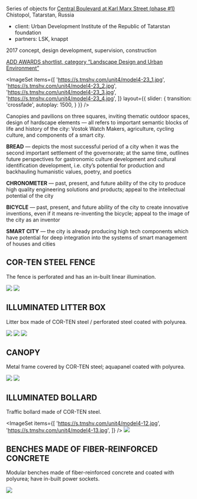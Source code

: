 

<Title>MODEL : : 4</Title>

Series of objects for [Central Boulevard at Karl Marx Street (phase #1)](/chistopol)<br/>
Chistopol, Tatarstan, Russia

- client: Urban Development Institute of the Republic of Tatarstan foundation
- partners: LSK, knappt

2017 concept, design development, supervision, construction

[ADD AWARDS shortlist, category “Landscape Design and Urban Environment”](https://addawards.ru/nominations/detail.php?ELEMENT_ID=86102)


<ImageSet
    items={[
        'https://s.tmshv.com/unit4/model4-23_1.jpg',
        'https://s.tmshv.com/unit4/model4-23_2.jpg',
        'https://s.tmshv.com/unit4/model4-23_3.jpg',
        'https://s.tmshv.com/unit4/model4-23_4.jpg',
    ]}
    layout={{
        slider: {
            transition: 'crossfade',
            autoplay: 1500,
        }
    }}
/>

Canopies and pavilions on three squares, inviting thematic outdoor spaces, design of hardscape elements — all refers to important semantic blocks of life and history of the city: Vostok Watch Makers, agriculture, cycling culture, and components of a smart city.

**BREAD** — depicts the most successful period of a city when it was the second important settlement of the governorate; at the same time, outlines future perspectives for gastronomic culture development and cultural identification development, i.e. city’s potential for production and backhauling humanistic values, poetry, and poetics

**CHRONOMETER** — past, present, and future ability of the city to produce high quality engineering solutions and products; appeal to the intellectual potential of the city

**BICYCLE** — past, present, and future ability of the city to create innovative inventions, even if it means re-inventing the bicycle; appeal to the image of the city as an inventor

**SMART CITY** — the city is already producing high tech components which have potential for deep integration into the systems of smart management of houses and cities


## COR-TEN STEEL FENCE

The fence is perforated and has an in-built linear illumination.

<Image src='https://s.tmshv.com/unit4/model4-01.jpg'/>
<Image src='https://s.tmshv.com/unit4/model4-02.jpg'/>


## ILLUMINATED LITTER BOX

Litter box made of COR-TEN steel / perforated steel coated with polyurea.

<Image src='https://s.tmshv.com/unit4/model4-04.jpg'/>
<ImageSet
    items={[
        'https://s.tmshv.com/unit4/model4-20_1.jpg',
        'https://s.tmshv.com/unit4/model4-20_2.jpg',
    ]}
    layout={{
        slider: {
            transition: 'crossfade',
            autoplay: 1000,
        }
    }}
/>
<Image src='https://s.tmshv.com/unit4/model4-24.jpg'/>
<ImageSet
    items={[
        'https://s.tmshv.com/unit4/model4-05.jpg',
        'https://s.tmshv.com/unit4/model4-03.jpg',
    ]}
/>
<Image src='https://s.tmshv.com/unit4/model4-06.jpg'/>


## CANOPY

Metal frame covered by COR-TEN steel; aquapanel coated with polyurea.

<Image src='https://s.tmshv.com/unit4/model4-09.jpg'/>
<ImageSet
    items={[
        'https://s.tmshv.com/unit4/model4-21_1.jpg',
        'https://s.tmshv.com/unit4/model4-21_2.jpg',
        'https://s.tmshv.com/unit4/model4-21_3.jpg',
        'https://s.tmshv.com/unit4/model4-21_4.jpg',
        'https://s.tmshv.com/unit4/model4-21_5.jpg',
        'https://s.tmshv.com/unit4/model4-21_6.jpg',
    ]}
    layout={{
        slider: {
            transition: 'crossfade',
            autoplay: 1000,
        }
    }}
/>

<Image src='https://s.tmshv.com/unit4/model4-08.jpg'/>

## ILLUMINATED BOLLARD

Traffic bollard made of COR-TEN steel.

<ImageSet
    items={[
        'https://s.tmshv.com/unit4/model4-12.jpg',
        'https://s.tmshv.com/unit4/model4-13.jpg',
    ]}
/>
<Image src='https://s.tmshv.com/unit4/model4-11.jpg'/>


## BENCHES MADE OF FIBER-REINFORCED CONCRETE

Modular benches made of fiber-reinforced concrete and coated with polyurea; have in-built power sockets.

<Image src='https://s.tmshv.com/unit4/model4-16.jpg'/>

